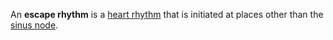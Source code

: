 An '''escape rhythm''' is a [[heart rhythm]] that is initiated at places other than the [[sinus node]].

{{med-stub}}